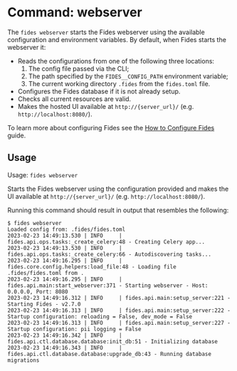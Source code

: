 

# Command: webserver

The ```fides webserver``` starts the Fides webserver using the available configuration and environment variables. By default, when Fides starts the webserver it:

* Reads the configurations from one of the following three locations:
	1. The config file passed via the CLI;
	2. The path specified by the ```FIDES__CONFIG_PATH``` environment variable;
	3. The current working directory ```.fides``` from the ```fides.toml``` file.
* Configures the Fides database if it is not already setup.
* Checks all current resources are valid.
* Makes the hosted UI available at ```http://{server_url}/``` (e.g. ```http://localhost:8080/```).


To learn more about configuring Fides see the [How to Configure Fides](/dev-docs/configuration/configuration) guide.

## Usage
Usage: ```fides webserver```

Starts the Fides webserver using the configuration provided and makes the UI available at ```http://{server_url}/``` (e.g. ```http://localhost:8080/```).

Running this command should result in output that resembles the following:

```console
$ fides webserver
Loaded config from: .fides/fides.toml
2023-02-23 14:49:13.530 | INFO     | fides.api.ops.tasks:_create_celery:48 - Creating Celery app...
2023-02-23 14:49:13.530 | INFO     | fides.api.ops.tasks:_create_celery:66 - Autodiscovering tasks...
2023-02-23 14:49:16.295 | INFO     | fides.core.config.helpers:load_file:48 - Loading file .fides/fides.toml from .
2023-02-23 14:49:16.295 | INFO     | fides.api.main:start_webserver:371 - Starting webserver - Host: 0.0.0.0, Port: 8080
2023-02-23 14:49:16.312 | INFO     | fides.api.main:setup_server:221 - Starting Fides - v2.7.0
2023-02-23 14:49:16.313 | INFO     | fides.api.main:setup_server:222 - Startup configuration: reloading = False, dev_mode = False
2023-02-23 14:49:16.313 | INFO     | fides.api.main:setup_server:227 - Startup configuration: pii logging = False
2023-02-23 14:49:16.342 | INFO     | fides.api.ctl.database.database:init_db:51 - Initializing database
2023-02-23 14:49:16.343 | INFO     | fides.api.ctl.database.database:upgrade_db:43 - Running database migrations
```